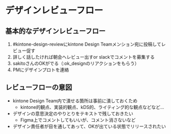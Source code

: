
<Meta title='gettingStarted/designing/デザインレビューフロー' />

# デザインレビューフロー

## 基本的なデザインレビューフロー

1. #kintone-design-reviewにkintone Design Teamメンション宛に投稿してレビュー促す
1. 詳しく話したければ朝会へレビュー出すor slackでコメントを募集する
1. sakitoさんのOKがでる（:ok_designのリアクションをもらう）
1. PMにデザインプロトを連絡

## レビューフローの意図

- kintone Design Team内で潰せる箇所は事前に潰しておくため
  - kintone的観点、実装的観点、kDS的、ライティング的な観点などなど…
- デザインの意思決定のやりとりをテキストで残しておきたい
  - Figma上でコメントしてもいいが、コメント消さないなど
- デザイン責任者が目を通してあって、OKが出ている状態でリリースされたい
